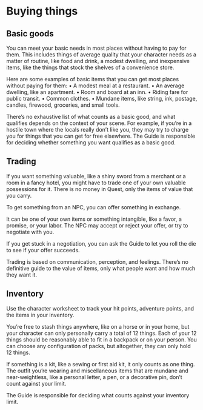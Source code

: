 # Buying things
## Basic goods
You can meet your basic needs in
most places without having to pay
for them. This includes things of
average quality that your character
needs as a matter of routine, like
food and drink, a modest dwelling,
and inexpensive items, like the
things that stock the shelves of a
convenience store.

Here are some examples of basic
items that you can get most places
without paying for them:
• A modest meal at a restaurant.
• An average dwelling, like an
apartment.
• Room and board at an inn.
• Riding fare for public transit.
• Common clothes.
• Mundane items, like string, ink,
postage, candles, firewood,
groceries, and small tools.

There’s no exhaustive list of what
counts as a basic good, and what
qualifies depends on the context of
your scene. For example, if you’re
in a hostile town where the locals
really don’t like you, they may try to
charge you for things that you can
get for free elsewhere. The Guide
is responsible for deciding whether
something you want qualifies as a
basic good.

## Trading
If you want something valuable, like
a shiny sword from a merchant or
a room in a fancy hotel, you might
have to trade one of your own
valuable possessions for it. There is
no money in Quest, only the items
of value that you carry.

To get something from an NPC, you
can offer something in exchange.

It can be one of your own items or
something intangible, like a favor,
a promise, or your labor. The NPC
may accept or reject your offer, or
try to negotiate with you.

If you get stuck in a negotiation,
you can ask the Guide to let you
roll the die to see if your offer
succeeds.

Trading is based on
communication, perception, and
feelings. There’s no definitive guide
to the value of items, only what
people want and how much they
want it.

## Inventory
Use the character worksheet to
track your hit points, adventure
points, and the items in your
inventory.

You’re free to stash things
anywhere, like on a horse or in your
home, but your character can only
personally carry a total of 12 things.
Each of your 12 things should be
reasonably able to fit in a backpack
or on your person. You can choose
any configuration of packs, but
altogether, they can only hold 12
things.

If something is a kit, like a sewing
or first aid kit, it only counts as one
thing. The outfit you’re wearing
and miscellaneous items that are
mundane and near-weightless,
like a personal letter, a pen, or a
decorative pin, don’t count against
your limit.

The Guide is responsible for
deciding what counts against your
inventory limit.